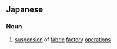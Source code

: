 ==Japanese==
{{ja-kanjitab|きゅう|すい|yomi=on}}

===Noun===
{{ja-noun|きゅうすい}}

# [[suspension]] of [[fabric]] [[factory]] [[operations]]